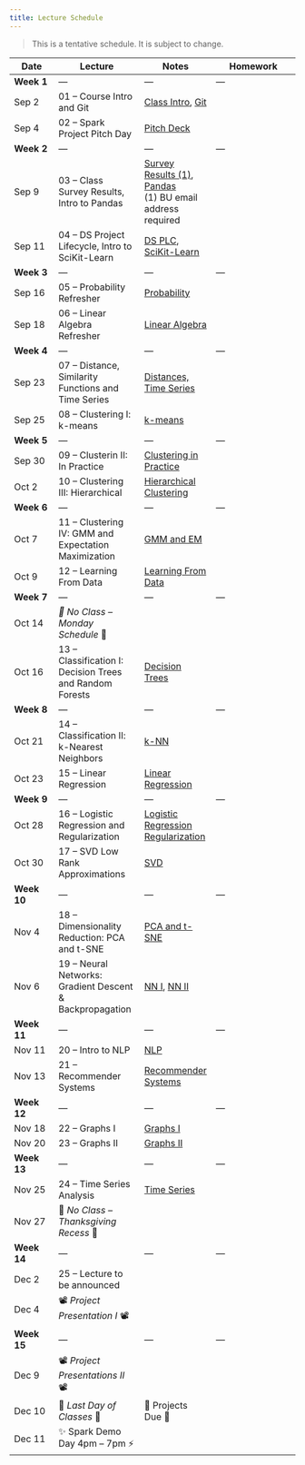 ```yaml
---
title: Lecture Schedule
---
```


> This is a tentative schedule. It is subject to change.

| Date | Lecture | Notes | Homework |
| ---- | ------- | --- | -------- |
| **Week 1**  | --- | --- | --- |
| Sep 2 | 01 -- Course Intro and Git | [Class Intro](./00-Class-Introduction.qmd), [Git](./02A-Git.qmd)  | |
| Sep 4 | 02 -- Spark Project Pitch Day | [Pitch Deck](https://docs.google.com/presentation/d/1PuVoX9xIwi5x6FkJBvtjwj6tQ-Fp2WDdmj7ESr1_ESU/edit?slide=id.g3652bfb82da_1_27#slide=id.g3652bfb82da_1_27) |  |
| **Week 2**  | --- | --- | --- |
| Sep 9 | 03 -- Class Survey Results, Intro to Pandas | [Survey Results (1)](https://docs.google.com/presentation/d/e/2PACX-1vS9da4EjD0vZ0--eIwYKMrNz7YlFKKsfe7QjpyhnVUT-DfpotVsjcL_H8z6vVkzW0k1v2Xxd2bakIDc/pub?start=false&loop=false&delayms=3000&slide=id.p), [Pandas](./02B-Pandas.qmd)<br> (1) BU email address required  | |
| Sep 11 | 04 -- DS Project Lifecycle, Intro to SciKit-Learn | [DS PLC](https://docs.google.com/presentation/d/e/2PACX-1vTLyHd8UIU94ayKf17KIHdOYBNkEBJ6F0P5NMRRuJt5v0pioCVdEUpSVBvBc67mikJsVj7ijTCoqPh2/pub?start=false&loop=false&delayms=3000), [SciKit-Learn](./02C-Sklearn.qmd)  | |
| **Week 3**  | --- | --- | --- |
| Sep 16 | 05 -- Probability Refresher | [Probability](./03-Probability-and-Statistics-Refresher.qmd) |  |
| Sep 18 | 06 -- Linear Algebra Refresher | [Linear Algebra](./04-Linear-Algebra-Refresher.qmd)   | |
| **Week 4**  | --- | --- | --- |
| Sep 23 | 07 -- Distance, Similarity Functions and Time Series  | [Distances, Time Series](./05-Distances-Timeseries.qmd)   | |
| Sep 25 | 08 -- Clustering I: k-means | [k-means](./06-Clustering-I-kmeans.qmd) | |
| **Week 5**  | --- | --- | --- |
| Sep 30 | 09 -- Clusterin II: In Practice |  [Clustering in Practice](./07-Clustering-II-in-practice.qmd)  |  |
| Oct 2 | 10 -- Clustering III: Hierarchical |  [Hierarchical Clustering](./08-Clustering-III-hierarchical.qmd)  |  |
| **Week 6**  | --- | --- | --- |
| Oct 7 | 11 -- Clustering IV: GMM and Expectation Maximization | [GMM and EM](./09-Clustering-IV-GMM-EM.qmd)  | |
| Oct 9|  12 -- Learning From Data | [Learning From Data](./13-Learning-From-Data.qmd) |  |
| **Week 7**  | --- | --- | --- |
| Oct 14 | _🍂 No Class -- Monday Schedule_ 🍂 |   |  |
| Oct 16 | 13 -- Classification I: Decision Trees and Random Forests | [Decision Trees](./14-Classification-I-Decision-Trees.qmd) |  |
| **Week 8**  | --- | --- | --- |
| Oct 21 | 14 -- Classification II: k-Nearest Neighbors | [k-NN](./15-Classification-II-kNN.qmd)  | |
| Oct 23 | 15 -- Linear Regression | [Linear Regression](./17-Regression-I-Linear.qmd)  | |
| **Week 9**  | --- | --- | --- |
| Oct 28 | 16 -- Logistic Regression and Regularization | [Logistic Regression](./18-Regression-II-Logistic.qmd) [Regularization](./19-Regression-III-More-Linear.qmd) | |
| Oct 30 | 17  -- SVD Low Rank Approximations | [SVD](./10-Low-Rank-and-SVD.qmd)  |  |
| **Week 10**  | --- | --- | --- |
| Nov 4 | 18 -- Dimensionality Reduction: PCA and t-SNE | [PCA and t-SNE](./11-Dimensionality-Reduction-SVD-II.qmd)  | |
| Nov 6 | 19 -- Neural Networks: Gradient Descent & Backpropagation | [NN I](./23-NN-I-Gradient-Descent.qmd), [NN II](./24-NN-II-Backprop.qmd) | |
| **Week 11**  | --- | --- | --- |
| Nov 11 | 20 -- Intro to NLP | [NLP](./28-NLP.qmd) 
| Nov 13 | 21 -- Recommender Systems | [Recommender Systems](./20-Recommender-Systems.qmd)  | |
| **Week 12**  | --- | --- | --- |
| Nov 18 | 22  -- Graphs I| [Graphs I](./21-Networks-I.qmd) | |
| Nov 20 | 23 -- Graphs II | [Graphs II](./22-Networks-II-Centrality-Clustering.qmd)  | |
| **Week 13**  | --- | --- | --- |
| Nov 25 | 24 -- Time Series Analysis | [Time Series](./26-TimeSeries.qmd) | |
| Nov 27 | 🦃 _No Class -- Thanksgiving Recess_ 🌽 |  | |
| **Week 14**  | --- | --- | --- |
| Dec 2 | 25 -- Lecture to be announced |   | |
| Dec 4 | 📽️ _Project Presentation I_ 📽️| |  |
| **Week 15**  | --- | --- | --- |
| Dec 9 | 📽️ _Project Presentations II_ 📽️ |   | |
| Dec 10 | 🎉 _Last Day of Classes_ 🎉 | 🔬 Projects Due 🔬  | |
| Dec 11 | ✨  Spark Demo Day 4pm -- 7pm ⚡️ |  |  |

<!-- | --- | 14 -- Classification III: Naive Bayes and SVM | [Naive Bayes and SVM](./16-Classification-III-NB-SVM.qmd) |  | -->
<!-- | Nov 4 | 20 -- Neural Networks II: Backpropagation | [NN II](./24-NN-II-Backprop.qmd)   | | -->
<!-- | Nov 6 | 21 -- Neural Networks III: CNNs | [NN III](./25-NN-III-CNNs.qmd) |  | -->